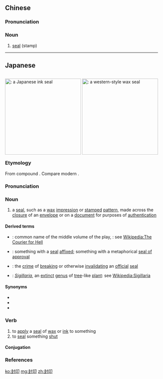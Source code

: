==Chinese==
{{zh-forms}}

===Pronunciation===
{{zh-pron
|m=fēngyìn
|c=fung1 jan3
|h=pfs=fûng-yin
|mn=hong-ìn
|cat=n
}}

===Noun===
{{zh-noun}}

# [[seal]] (stamp)

----

==Japanese==
<div style="float:right;">
{{wikipedia|lang=ja|印章|印章 <br/>(synonym for 封印)}}
{{wikipedia|Seal (emblem)}}
[[File:Japanese_fire_prevention_manager_identity_card.jpg|thumb|250px|{{lang|ja|封印}}: a Japanese [[ink]] [[seal]]]]
[[File:Siegel.jpg|thumb|250px|{{lang|ja|封印}}: a western-style [[wax]] [[seal]]]]
</div>
{{ja-kanjitab|ふう|いん|yomi=on}}

===Etymology===
From {{etyl|ltc|ja|sort=ふういん}} compound {{m|ltc|封印|tr=pjowng ʔjinH|lit=to enclose, to seal + stamp, seal}}. Compare modern {{etyl|cmn|-}} {{m|zh|封印|tr=fēngyìn}}.

===Pronunciation===
{{ja-pron|yomi=goon|ふういん|acc=0|acc_ref=NHK,DJR,SMK5}}

===Noun===
{{ja-noun|ふういん}}

# a [[seal]], such as a [[wax]] [[impression]] or [[stamped]] [[pattern]], made across the [[closure]] of an [[envelope]] or on a [[document]] for purposes of [[authentication]]

====Derived terms====
{{der-top}}
* {{ja-r|封印切|^ふういんきり}}: common name of the middle volume of the {{m|ja|浄瑠璃|tr=jōruri||[[narration]] for traditional Japanese puppet theater}} play, {{m|ja|冥途の飛脚|tr=''Meido no Hikyaku''||The Courier of Hell}}: see [[Wikipedia:The Courier for Hell]]
* {{ja-r|封印付き|ふういん つき}}: something with a [[seal]] [[affix]]ed; something with a metaphorical [[seal of approval]]
* {{ja-r|封印破棄罪|ふういん はきざい}}: the [[crime]] of [[break]]ing or otherwise [[invalidate|invalidating]] an [[official]] [[seal]]
* {{ja-r|封印木|ふういん ぼく}}: ''[[Sigillaria]]'', an [[extinct]] [[genus]] of [[tree]]-like [[plant]]: see [[Wikipedia:Sigillaria]]
{{der-bottom}}

====Synonyms====
* {{ja-r|印影|いんえい}}
* {{ja-r|印鑑|いんかん}}
* {{ja-r|印章|いんしょう}}

===Verb===
{{ja-verb-suru|ふういん}}

# to [[apply]] a [[seal]] of [[wax]] or [[ink]] to something
# to [[seal]] something [[shut]]

====Conjugation====
{{ja-suru|封印|ふういん}}

===References===
<references/>

[[ko:封印]]
[[mg:封印]]
[[zh:封印]]